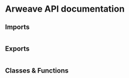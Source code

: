 
# Arweave API documentation

## Imports

```

```

## Exports

```

```

## Classes & Functions

```

```

<Authors path="apps/docs/pages/api-docs/arweave.mdx" />
